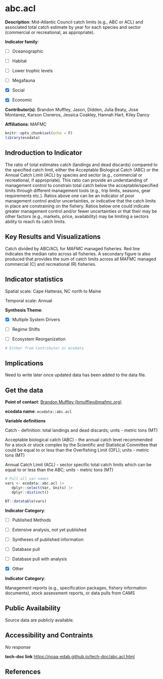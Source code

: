 # abc.acl

**Description**: Mid-Atlantic Council catch limits (e.g., ABC or ACL) and associated total catch estimate by year for each species and sector (commercial or recreational, as appropriate).

**Indicator family**: 

- [ ] Oceanographic
- [ ] Habitat
- [ ] Lower trophic levels
- [ ] Megafauna
- [X] Social
- [X] Economic

**Contributor(s)**: Brandon Muffley, Jason, Didden, Julia Beaty, Jose Montanez, Karson Cisneros, Jessica Coakley, Hannah Hart, Kiley Dancy

**Affiliations**: MAFMC

```{r echo=FALSE}
knitr::opts_chunk$set(echo = F)
library(ecodata)
```
## Indroduction to Indicator
The ratio of total estimates catch (landings and dead discards) compared to the specified catch limit, either the Acceptable Biological Catch (ABC) or the Annual Catch Limit (ACL) by species and sector (e.g., commercial or recreational, if appropriate). This ratio can provide an understanding of management control to constrain total catch below the acceptable/specified limits through different management tools (e.g., trip limits, seasons, gear requirements etc.). Ratios above one can be an indicator of poor management control and/or uncertainties, or indicative that the catch limits in place are constraining on the fishery. Ratios below one could indicate greater management control and/or fewer uncertainties or that their may be other factors (e.g., markets, price, availability) may be limiting a sectors ability to reach its catch limits.

## Key Results and Visualizations
Catch divided by ABC/ACL for MAFMC managed fisheries. Red line indicates the median ratio across all fisheries. A secondary figure is also produced that provides the sum of catch limits across all MAFMC managed commercial (C) and recreational (R) fisheries.

## Indicator statistics 
Spatial scale: Cape Hatteras, NC north to Maine

Temporal scale: Annual

**Synthesis Theme**:

- [X] Multiple System Drivers
- [ ] Regime Shifts
- [ ] Ecosystem Reorganization

```{r autostats_abc.acl}
# Either from Contributor or ecodata
```

## Implications
Need to write later once updated data has been added to the data file.

## Get the data

**Point of contact**: [Brandon Muffley (bmuffley@mafmc.org)](Brandon Muffley (bmuffley@mafmc.org)){.email}

**ecodata name**: `ecodata::abc.acl`

**Variable definitions**

Catch - definition: total landings and dead discards; units - metric tons (MT) 
Acceptable biological catch (ABC) - the annual catch level recommended for a stock or stock complex by the Scientific and Statistical Committee that could be equal to or less than the Overfishing Limit (OFL); units - metric tons (MT) 
Annual Catch Limit (ACL) - sector specific total catch limits which can be equal to or less than the ABC; units - metric tons (MT)

```{r vars_abc.acl}
# Pull all var names
vars <- ecodata::abc.acl |>
   dplyr::select(Var, Units) |>
   dplyr::distinct()

DT::datatable(vars)
```
**Indicator Category**:

- [ ] Published Methods
- [ ] Extensive analysis, not yet published
- [ ] Syntheses of published information
- [ ] Database pull
- [ ] Database pull with analysis
- [X] Other

**Indicator Category**:

Management reports (e.g., specification packages, fishery information documents), stock assessment reports, or data pulls from CAMS

## Public Availability

Source data are publicly available.

## Accessibility and Contraints

_No response_

**tech-doc link**
<https://noaa-edab.github.io/tech-doc/abc.acl.html>

## References

